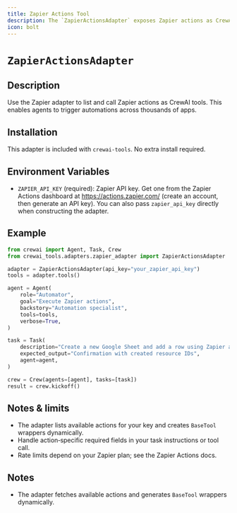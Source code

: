 ```yaml
---
title: Zapier Actions Tool
description: The `ZapierActionsAdapter` exposes Zapier actions as CrewAI tools for automation.
icon: bolt
---
```


# `ZapierActionsAdapter`

## Description

Use the Zapier adapter to list and call Zapier actions as CrewAI tools. This enables agents to trigger automations across thousands of apps.

## Installation

This adapter is included with `crewai-tools`. No extra install required.

## Environment Variables

- `ZAPIER_API_KEY` (required): Zapier API key. Get one from the Zapier Actions dashboard at https://actions.zapier.com/ (create an account, then generate an API key). You can also pass `zapier_api_key` directly when constructing the adapter.

## Example

```python Code
from crewai import Agent, Task, Crew
from crewai_tools.adapters.zapier_adapter import ZapierActionsAdapter

adapter = ZapierActionsAdapter(api_key="your_zapier_api_key")
tools = adapter.tools()

agent = Agent(
    role="Automator",
    goal="Execute Zapier actions",
    backstory="Automation specialist",
    tools=tools,
    verbose=True,
)

task = Task(
    description="Create a new Google Sheet and add a row using Zapier actions",
    expected_output="Confirmation with created resource IDs",
    agent=agent,
)

crew = Crew(agents=[agent], tasks=[task])
result = crew.kickoff()
```

## Notes & limits

- The adapter lists available actions for your key and creates `BaseTool` wrappers dynamically.
- Handle action‑specific required fields in your task instructions or tool call.
- Rate limits depend on your Zapier plan; see the Zapier Actions docs.

## Notes

- The adapter fetches available actions and generates `BaseTool` wrappers dynamically.


